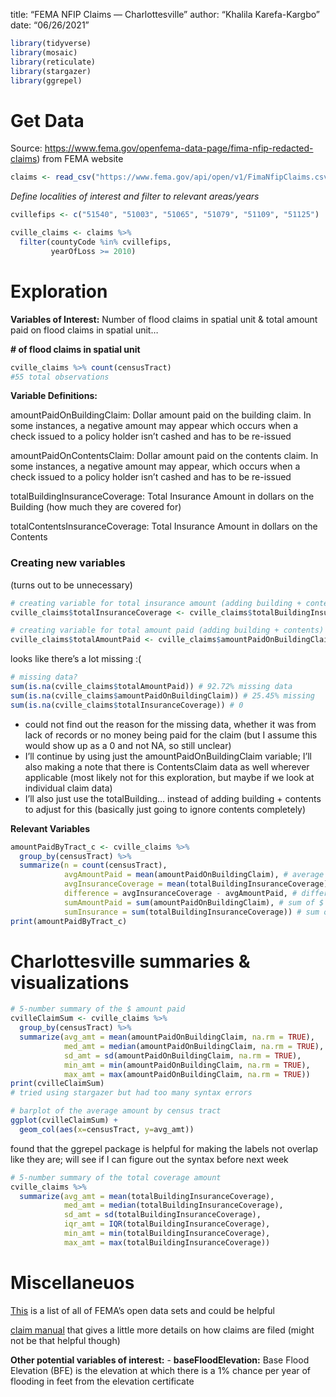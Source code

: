title: "FEMA NFIP Claims --- Charlottesville"
author: "Khalila Karefa-Kargbo"
date: "06/26/2021"
```r
library(tidyverse)
library(mosaic)
library(reticulate)
library(stargazer)
library(ggrepel)
```

# Get Data

Source: <https://www.fema.gov/openfema-data-page/fima-nfip-redacted-claims>) from FEMA website

```r
claims <- read_csv("https://www.fema.gov/api/open/v1/FimaNfipClaims.csv")
```

*Define localities of interest and filter to relevant areas/years*

```r
cvillefips <- c("51540", "51003", "51065", "51079", "51109", "51125")

cville_claims <- claims %>% 
  filter(countyCode %in% cvillefips,
         yearOfLoss >= 2010) 
```

# Exploration

**Variables of Interest:** Number of flood claims in spatial unit & total amount paid on flood claims in spatial unit...

**\# of flood claims in spatial unit**

```r
cville_claims %>% count(censusTract)
#55 total observations
```

**Variable Definitions:**

amountPaidOnBuildingClaim: Dollar amount paid on the building claim. In some instances, a negative amount may appear which occurs when a check issued to a policy holder isn't cashed and has to be re-issued

amountPaidOnContentsClaim: Dollar amount paid on the contents claim. In some instances, a negative amount may appear, which occurs when a check issued to a policy holder isn't cashed and has to be re-issued

totalBuildingInsuranceCoverage: Total Insurance Amount in dollars on the Building (how much they are covered for)

totalContentsInsuranceCoverage: Total Insurance Amount in dollars on the Contents

### Creating new variables  
(turns out to be unnecessary)

```r
# creating variable for total insurance amount (adding building + contents)
cville_claims$totalInsuranceCoverage <- cville_claims$totalBuildingInsuranceCoverage + cville_claims$totalContentsInsuranceCoverage
```

```r
# creating variable for total amount paid (adding building + contents)
cville_claims$totalAmountPaid <- cville_claims$amountPaidOnBuildingClaim + cville_claims$amountPaidOnContentsClaim
```

looks like there's a lot missing :(

```r
# missing data?
sum(is.na(cville_claims$totalAmountPaid)) # 92.72% missing data
sum(is.na(cville_claims$amountPaidOnBuildingClaim)) # 25.45% missing
sum(is.na(cville_claims$totalInsuranceCoverage)) # 0
```

-   could not find out the reason for the missing data, whether it was from lack of records or no money being paid for the claim (but I assume this would show up as a 0 and not NA, so still unclear)
-   I'll continue by using just the amountPaidOnBuildingClaim variable; I'll also making a note that there is ContentsClaim data as well wherever applicable (most likely not for this exploration, but maybe if we look at individual claim data)
- I'll also just use the totalBuilding... instead of adding building + contents to adjust for this (basically just going to ignore contents completely)

**Relevant Variables**
```r
amountPaidByTract_c <- cville_claims %>%
  group_by(censusTract) %>%
  summarize(n = count(censusTract),
            avgAmountPaid = mean(amountPaidOnBuildingClaim), # average $ amount paid by tract
            avgInsuranceCoverage = mean(totalBuildingInsuranceCoverage), # average insurance covergae by tract
            difference = avgInsuranceCoverage - avgAmountPaid, # difference btwn $ amount paid and insurance coverage
            sumAmountPaid = sum(amountPaidOnBuildingClaim), # sum of $ amount paid
            sumInsurance = sum(totalBuildingInsuranceCoverage)) # sum of insurance coverage
print(amountPaidByTract_c)
```

# Charlottesville summaries & visualizations
```r
# 5-number summary of the $ amount paid
cvilleClaimSum <- cville_claims %>%
  group_by(censusTract) %>%
  summarize(avg_amt = mean(amountPaidOnBuildingClaim, na.rm = TRUE),
            med_amt = median(amountPaidOnBuildingClaim, na.rm = TRUE),
            sd_amt = sd(amountPaidOnBuildingClaim, na.rm = TRUE),
            min_amt = min(amountPaidOnBuildingClaim, na.rm = TRUE),
            max_amt = max(amountPaidOnBuildingClaim, na.rm = TRUE))
print(cvilleClaimSum)
# tried using stargazer but had too many syntax errors
```

```r
# barplot of the average amount by census tract
ggplot(cvilleClaimSum) + 
  geom_col(aes(x=censusTract, y=avg_amt))
```
found that the ggrepel package is helpful for making the labels not overlap like they are; will see if I can figure out the syntax before next week

```r
# 5-number summary of the total coverage amount
cville_claims %>%
  summarize(avg_amt = mean(totalBuildingInsuranceCoverage),
            med_amt = median(totalBuildingInsuranceCoverage),
            sd_amt = sd(totalBuildingInsuranceCoverage),
            iqr_amt = IQR(totalBuildingInsuranceCoverage),
            min_amt = min(totalBuildingInsuranceCoverage),
            max_amt = max(totalBuildingInsuranceCoverage))
```

# Miscellaneuos

[This](https://www.fema.gov/about/openfema/data-sets#misc) is a list of all of FEMA's open data sets and could be helpful

[claim manual](https://www.fema.gov/sites/default/files/2020-07/fema_nfip_claims-manual_2020.pdf) that gives a little more details on how claims are filed (might not be that helpful though)

**Other potential variables of interest:**
- **baseFloodElevation:** Base Flood Elevation (BFE) is the elevation at which there is a 1% chance per year of flooding in feet from the elevation certificate